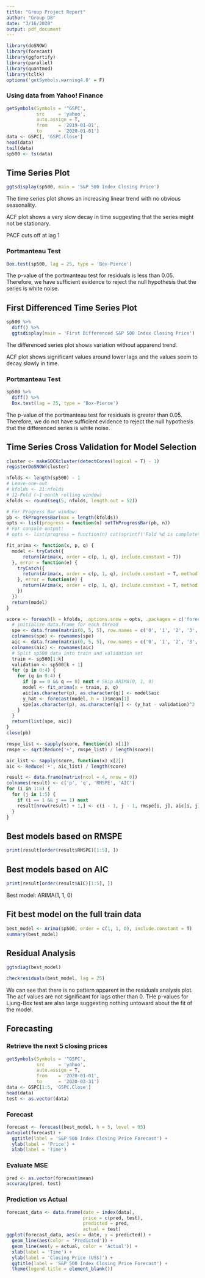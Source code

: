 ```yaml
---
title: "Group Project Report"
author: "Group D8"
date: "3/16/2020"
output: pdf_document
---
```




```r
library(doSNOW)
library(forecast)
library(ggfortify)
library(parallel)
library(quantmod)
library(tcltk)
options('getSymbols.warning4.0' = F)
```



### Using data from Yahoo! Finance

```r
getSymbols(Symbols = '^GSPC',
           src     = 'yahoo',
           auto.assign = T,
           from    = '2019-01-01',
           to      = '2020-01-01')
data <- GSPC[, 'GSPC.Close']
head(data)
tail(data)
sp500 <- ts(data)
```



## Time Series Plot

```r
ggtsdisplay(sp500, main = 'S&P 500 Index Closing Price')
```

The time series plot shows an increasing linear trend with no obvious seasonality.

ACF plot shows a very slow decay in time suggesting that the series might not be stationary.

PACF cuts off at lag 1



### Portmanteau Test

```r
Box.test(sp500, lag = 25, type = 'Box-Pierce')
```

The p-value of the portmanteau test for residuals is less than 0.05. Therefore, we have sufficient evidence to reject the null hypothesis that the series is white noise.



## First Differenced Time Series Plot

```r
sp500 %>%
  diff() %>%
  ggtsdisplay(main = 'First Differenced S&P 500 Index Closing Price')
```

The differenced series plot shows variation without apparend trend.

ACF plot shows significant values around lower lags and the values seem to decay slowly in time.



### Portmanteau Test

```r
sp500 %>%
  diff() %>%
  Box.test(lag = 25, type = 'Box-Pierce')
```

The p-value of the portmanteau test for residuals is greater than 0.05. Therefore, we do not have sufficient evidence to reject the null hypothesis that the differenced series is white noise.



## Time Series Cross Validation for Model Selection

```r
cluster <- makeSOCKcluster(detectCores(logical = T) - 1)
registerDoSNOW(cluster)

nfolds <- length(sp500) - 1
# Leave-one-out
# kfolds <- 21:nfolds
# 12-Fold (~1 month rolling window)
kfolds <- round(seq(5, nfolds, length.out = 52))

# For Progress Bar window:
pb <- tkProgressBar(max = length(kfolds))
opts <- list(progress = function(n) setTkProgressBar(pb, n))
# For console output:
# opts <- list(progress = function(n) cat(sprintf('Fold %d is complete\n', n)))

fit_arima <- function(x, p, q) {
  model <- tryCatch({
      return(Arima(x, order = c(p, 1, q), include.constant = T))
  }, error = function(e) {
    tryCatch({
      return(Arima(x, order = c(p, 1, q), include.constant = T, method = 'ML'))
    }, error = function(e) {
      return(Arima(x, order = c(p, 1, q), include.constant = T, method = 'ML', transform.pars = F))
    })
  })
  return(model)
}

score <- foreach(k = kfolds, .options.snow = opts, .packages = c('forecast')) %dopar% {
  # initialize data.frame for each thread
  spe <- data.frame(matrix(0, 5, 5), row.names = c('0', '1', '2', '3', '4'))
  colnames(spe) <- rownames(spe)
  aic <- data.frame(matrix(0, 5, 5), row.names = c('0', '1', '2', '3', '4'))
  colnames(aic) <- rownames(aic)
  # Split sp500 data into train and validation set
  train <- sp500[1:k]
  validation <- sp500[k + 1]
  for (p in 0:4) {
    for (q in 0:4) {
      if (p == 0 && q == 0) next # Skip ARIMA(0, 1, 0)
      model <- fit_arima(x = train, p, q)
      aic[as.character(p), as.character(q)] <- model$aic
      y_hat <- forecast(model, h = 1)$mean[1]
      spe[as.character(p), as.character(q)] <- (y_hat - validation)^2
    }
  }
  return(list(spe, aic))
}
close(pb)

rmspe_list <- sapply(score, function(x) x[1])
rmspe <- sqrt(Reduce('+', rmspe_list) / length(score))

aic_list <- sapply(score, function(x) x[2])
aic <- Reduce('+', aic_list) / length(score)

result <- data.frame(matrix(ncol = 4, nrow = 0))
colnames(result) <- c('p', 'q', 'RMSPE', 'AIC')
for (i in 1:5) {
  for (j in 1:5) {
    if (i == 1 && j == 1) next
    result[nrow(result) + 1,] <- c(i - 1, j - 1, rmspe[i, j], aic[i, j])
  }
}
```


## Best models based on RMSPE

```r
print(result[order(result$RMSPE)[1:5], ])
```


## Best models based on AIC

```r
print(result[order(result$AIC)[1:5], ])
```

Best model: ARIMA(1, 1, 0)


## Fit best model on the full train data

```r
best_model <- Arima(sp500, order = c(1, 1, 0), include.constant = T)
summary(best_model)
```



## Residual Analysis

```r
ggtsdiag(best_model)
```

```r
checkresiduals(best_model, lag = 25)
```

We can see that there is no pattern apparent in the residuals analysis plot. The acf values are not significant for lags other than 0. THe p-values for Ljung-Box test are also large suggesting nothing untoward about the fit of the model.



## Forecasting

### Retrieve the next 5 closing prices

```r
getSymbols(Symbols = '^GSPC',
           src     = 'yahoo',
           auto.assign = T,
           from    = '2020-01-01',
           to      = '2020-03-31')
data <- GSPC[1:5, 'GSPC.Close']
head(data)
test <- as.vector(data)
```



### Forecast

```r
forecast <- forecast(best_model, h = 5, level = 95)
autoplot(forecast) +
  ggtitle(label = 'S&P 500 Index Closing Price Forecast') +
  ylab(label = 'Price') +
  xlab(label = 'Time')
```



### Evaluate MSE

```r
pred <- as.vector(forecast$mean)
accuracy(pred, test)
```



### Prediction vs Actual

```r
forecast_data <- data.frame(date = index(data),
                            price = c(pred, test),
                            predicted = pred,
                            actual = test)
ggplot(forecast_data, aes(x = date, y = predicted)) + 
  geom_line(aes(color = 'Predicted')) +
  geom_line(aes(y = actual, color = 'Actual')) +
  xlab(label = 'Time') +
  ylab(label = 'Closing Price (US$)') +
  ggtitle(label = 'S&P 500 Index Closing Price Forecast') +
  theme(legend.title = element_blank())
```

